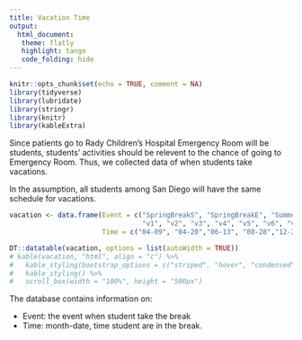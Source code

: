 ```yaml
---
title: Vacation Time 
output: 
  html_document:
   theme: flatly
   highlight: tango
   code_folding: hide
---
```


<style>
pre {
  width: 560px;
  white-space: pre;
  word-wrap: normal;
  background-color: #ffffff;
}
</style>

```r
knitr::opts_chunk$set(echo = TRUE, comment = NA)
library(tidyverse)
library(lubridate)
library(stringr)
library(knitr)
library(kableExtra)
```

Since patients go to Rady Children's Hospital Emergency Room will be students, students' activities should be relevent to the chance of going to Emergency Room. Thus, we collected data of when students take vacations.  

In the assumption, all students among San Diego will have the same schedule for vacations.

```r
vacation <- data.frame(Event = c("SpringBreakS", "SpringBreakE", "SummerStart","SummerEnd", "WinterStart", "WinterEnd",
                                 "v1", "v2", "v3", "v4", "v5", "v6", "v7", "v8", "v9", "v10", "thankss","thankse"),
                       Time = c("04-09", "04-20","06-13", "08-28","12-25", "01-05","01-15","02-16","02-19","02-20","02-21","05-28","07-04","09-04","09-22","11-10","11-20","11-24"))
```

```r
DT::datatable(vacation, options = list(autoWidth = TRUE))
# kable(vacation, "html", align = "c") %>%
#   kable_styling(bootstrap_options = c("striped", "hover", "condensed",  "bordered")) %>%
#   kable_styling() %>%
#   scroll_box(width = "100%", height = "500px")
```

The database contains information on:

* Event: the event when student take the break
* Time: month-date, time student are in the break. 





